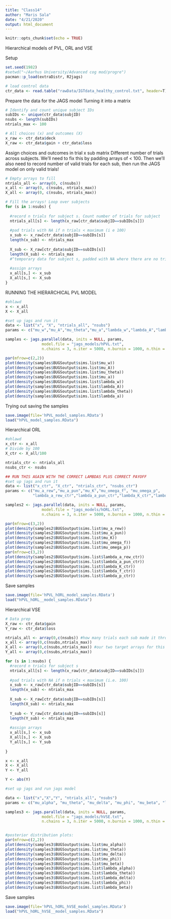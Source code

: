 ```yaml
---
title: "Class14"
author: "Maris Sala"
date: "4/21/2020"
output: html_document
---
```


```r
knitr::opts_chunk$set(echo = TRUE)
```

Hierarchical models of PVL, ORL and VSE

Setup
```r
set.seed(1982)
#setwd("~/Aarhus University/Advanced cog mod/progre")
pacman::p_load(extraDistr, R2jags)

# load control data
ctr_data <- read.table("rawData/IGTdata_healthy_control.txt", header=T)
```

Prepare the data for the JAGS model
Turning it into a matrix
```r
# Identify and count unique subject IDs
subIDs <- unique(ctr_data$subjID)
nsubs <- length(subIDs)
ntrials_max <- 100

# All choices (x) and outcomes (X)
x_raw <- ctr_data$deck
X_raw <- ctr_data$gain + ctr_data$loss
```

Assign choices and outcomes in trial x sub matrix
Different number of trials across subjects. We'll need to fix this by padding arrays of < 100. Then we'll also need to record number of valid trials for each sub, then run the JAGS model on only valid trials!
```r
# Empty arrays to fill
ntrials_all <- array(0, c(nsubs))
x_all <- array(0, c(nsubs, ntrials_max))
X_all <- array(0, c(nsubs, ntrials_max))

# Fill the arrays! Loop over subjects
for (s in 1:nsubs) {
  
  #record n trials for subject s. Count number of trials for subject
  ntrials_all[s] <- length(x_raw[ctr_data$subjID==subIDs[s]])
  
  #pad trials with NA if n trials < maximum (i e 100)
  x_sub <- x_raw[ctr_data$subjID==subIDs[s]]
  length(x_sub) <- ntrials_max
  
  X_sub <- X_raw[ctr_data$subjID==subIDs[s]]
  length(X_sub) <- ntrials_max
  #^temporary data for subject s, padded with NA where there are no trials, the NA's do NOT get into JAGS!
  
  #assign arrays
  x_all[s,] <- x_sub
  X_all[s,] <- X_sub
}
```

RUNNING THE HIERARCHICAL PVL MODEL
```r
#ohlawd
x <- x_all
X <- X_all

#set up jags and run it
data <- list("x", "X", "ntrials_all", "nsubs")
params <- c("mu_w","mu_A","mu_theta","mu_a","lambda_w","lambda_A","lambda_theta","lambda_a")

samples <- jags.parallel(data, inits = NULL, params,
                model.file = "jags_models/hPVL.txt",
                n.chains = 3, n.iter = 5000, n.burnin = 1000, n.thin = 1);beepr::beep(sound=9)

par(mfrow=c(2,2))
plot(density(samples$BUGSoutput$sims.list$mu_w))
plot(density(samples$BUGSoutput$sims.list$mu_A))
plot(density(samples$BUGSoutput$sims.list$mu_theta))
plot(density(samples$BUGSoutput$sims.list$mu_a))
plot(density(samples$BUGSoutput$sims.list$lambda_w))
plot(density(samples$BUGSoutput$sims.list$lambda_A))
plot(density(samples$BUGSoutput$sims.list$lambda_theta))
plot(density(samples$BUGSoutput$sims.list$lambda_a))

```


Trying out saving the samples
```r
save.image(file='hPVL_model_samples.RData')
load("hPVL_model_samples.RData")
```


Hierarchical ORL
```r
#ohlawd
x_ctr <- x_all
# Divide by 100
X_ctr <- X_all/100

ntrials_ctr <- ntrials_all
nsubs_ctr <- nsubs

## RUN THIS AGAIN WITH THE CORRECT LAMBDAS PLUS CORRECT PAYOFF
#set up jags and run it
data <- list("x_ctr", "X_ctr", "ntrials_ctr", "nsubs_ctr")
params <- c("mu_a_rew","mu_a_pun","mu_K","mu_omega_f", "mu_omega_p",
            "lambda_a_rew_ctr","lambda_a_pun_ctr","lambda_K_ctr","lambda_f_ctr", "lambda_p_ctr")

samples2 <- jags.parallel(data, inits = NULL, params,
                model.file = "jags_models/hORL.txt",
                n.chains = 3, n.iter = 5000, n.burnin = 1000, n.thin = 1);beepr::beep(sound=9)

par(mfrow=c(3,2))
plot(density(samples2$BUGSoutput$sims.list$mu_a_rew))
plot(density(samples2$BUGSoutput$sims.list$mu_a_pun))
plot(density(samples2$BUGSoutput$sims.list$mu_K))
plot(density(samples2$BUGSoutput$sims.list$mu_omega_f))
plot(density(samples2$BUGSoutput$sims.list$mu_omega_p))
par(mfrow=c(3,2))
plot(density(samples2$BUGSoutput$sims.list$lambda_a_rew_ctr))
plot(density(samples2$BUGSoutput$sims.list$lambda_a_pun_ctr))
plot(density(samples2$BUGSoutput$sims.list$lambda_K_ctr))
plot(density(samples2$BUGSoutput$sims.list$lambda_f_ctr))
plot(density(samples2$BUGSoutput$sims.list$lambda_p_ctr))

```


Save samples
```r
save.image(file='hPVL_hORL_model_samples.RData')
load("hPVL_hORL__model_samples.RData")
```


Hierarchical VSE
```r
# Data prep
X_raw <- ctr_data$gain
Y_raw <- ctr_data$loss

ntrials_all <- array(0,c(nsubs)) #how many trials each sub made it through
x_all <- array(0,c(nsubs,ntrials_max))
X_all <- array(0,c(nsubs,ntrials_max)) #our two target arrays for this model (one for x and one for X)
Y_all <- array(0,c(nsubs,ntrials_max))

for (s in 1:nsubs) {
  #record n trials for subject s
  ntrials_all[s] <- length(x_raw[ctr_data$subjID==subIDs[s]])
  
  #pad trials with NA if n trials < maximum (i.e. 100)
  x_sub <- x_raw[ctr_data$subjID==subIDs[s]]
  length(x_sub) <- ntrials_max
  
  X_sub <- X_raw[ctr_data$subjID==subIDs[s]]
  length(X_sub) <- ntrials_max
  
  Y_sub <- Y_raw[ctr_data$subjID==subIDs[s]]
  length(Y_sub) <- ntrials_max
  
  #assign arrays
  x_all[s,] <- x_sub
  X_all[s,] <- X_sub
  Y_all[s,] <- Y_sub
  
}

x <- x_all
X <- X_all
Y <- Y_all

Y <- abs(Y)

#set up jags and run jags model

data <- list("x","X","Y", "ntrials_all", "nsubs")
params <- c("mu_alpha", "mu_theta", "mu_delta", "mu_phi", "mu_beta", "lambda_alpha", "lambda_theta", "lambda_delta", "lambda_phi", "lambda_beta")

samples3 <- jags.parallel(data, inits = NULL, params,
                model.file = "jags_models/hVSE.txt",
                n.chains = 3, n.iter = 5000, n.burnin = 1000, n.thin = 1);beepr::beep(sound=9)


#posterior distribution plots:
par(mfrow=c(2,2))
plot(density(samples3$BUGSoutput$sims.list$mu_alpha))
plot(density(samples3$BUGSoutput$sims.list$mu_theta))
plot(density(samples3$BUGSoutput$sims.list$mu_delta))
plot(density(samples3$BUGSoutput$sims.list$mu_phi))
plot(density(samples3$BUGSoutput$sims.list$mu_beta))
plot(density(samples3$BUGSoutput$sims.list$lambda_alpha))
plot(density(samples3$BUGSoutput$sims.list$lambda_theta))
plot(density(samples3$BUGSoutput$sims.list$lambda_delta))
plot(density(samples3$BUGSoutput$sims.list$lambda_phi))
plot(density(samples3$BUGSoutput$sims.list$lambda_beta))

```

Save samples
```r
save.image(file='hPVL_hORL_hVSE_model_samples.RData')
load("hPVL_hORL_hVSE__model_samples.RData")
```
